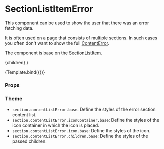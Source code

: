 
<Meta
  title="Components/Section/SectionContentListError"
  component={SectionContentListError}
/>

# SectionListItemError

This component can be used to show the user that there was an error fetching data.

It is often used on a page that consists of multiple sections. In such cases you often don't want to show the full [ContentError](/docs/components-section-sectionerror--default-story).

The component is base on the [SectionListItem](/docs/components-section-sectionlistitem--default-story).

  <SectionContentListError>{children}</SectionContentListError>
)

<Canvas>
  <Story
    name="Default"
    args={{ children: 'Failed to fetch users from the server.' }}
  >
    {Template.bind({})}
  </Story>
</Canvas>

### Props

<ArgsTable story="Default" />

### Theme

- `section.contentListError.base`: Define the styles of the error section content list.
- `section.contentListError.iconContainer.base`: Define the styles of the icon container in which the icon is placed.
- `section.contentListError.icon.base`: Define the styles of the icon.
- `section.contentListError.children.base`: Define the styles of the passed children.
